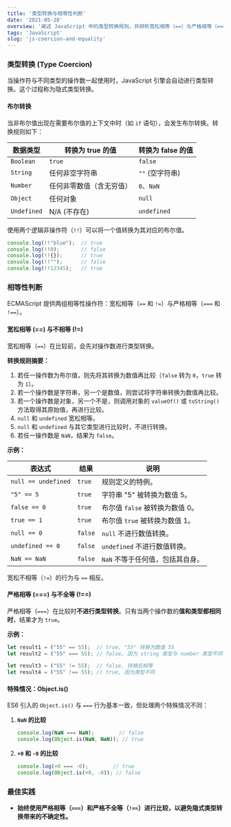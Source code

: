 ```yaml
---
title: '类型转换与相等性判断'
date: '2021-05-28'
overview: '阐述 JavaScript 中的类型转换规则，并辨析宽松相等（==）与严格相等（===）的差异。'
tags: 'JavaScript'
slug: 'js-coercion-and-equality'
---
```

### 类型转换 (Type Coercion)

当操作符与不同类型的操作数一起使用时，JavaScript 引擎会自动进行类型转换。这个过程称为隐式类型转换。

#### 布尔转换

当非布尔值出现在需要布尔值的上下文中时（如 `if` 语句），会发生布尔转换。转换规则如下：

| **数据类型** | **转换为 true 的值**     | **转换为 false 的值** |
| ------------ | ------------------------ | --------------------- |
| `Boolean`    | `true`                   | `false`               |
| `String`     | 任何非空字符串           | `""` (空字符串)       |
| `Number`     | 任何非零数值（含无穷值） | `0`、`NaN`            |
| `Object`     | 任何对象                 | `null`                |
| `Undefined`  | N/A (不存在)             | `undefined`           |

使用两个逻辑非操作符（`!!`）可以将一个值转换为其对应的布尔值。

```javascript
console.log(!!"blue");  // true
console.log(!!0);       // false
console.log(!!{});      // true
console.log(!!"");      // false
console.log(!!12345);   // true
```

### 相等性判断

ECMAScript 提供两组相等性操作符：宽松相等（`==` 和 `!=`）与严格相等（`===` 和 `!==`）。

#### 宽松相等 (==) 与不相等 (!=)

宽松相等（`==`）在比较前，会先对操作数进行类型转换。

**转换规则摘要：**

1. 若任一操作数为布尔值，则先将其转换为数值再比较（`false` 转为 `0`，`true` 转为 `1`）。
2. 若一个操作数是字符串，另一个是数值，则尝试将字符串转换为数值再比较。
3. 若一个操作数是对象，另一个不是，则调用对象的 `valueOf()` 或 `toString()` 方法取得其原始值，再进行比较。
4. `null` 和 `undefined` 宽松相等。
5. `null` 和 `undefined` 与其它类型进行比较时，不进行转换。
6. 若任一操作数是 `NaN`，结果为 `false`。

**示例：**

| **表达式**          | **结果** | **说明**                         |
| ------------------- | -------- | -------------------------------- |
| `null == undefined` | `true`   | 规则定义的特例。                 |
| `"5" == 5`          | `true`   | 字符串 "5" 被转换为数值 5。      |
| `false == 0`        | `true`   | 布尔值 `false` 被转换为数值 0。  |
| `true == 1`         | `true`   | 布尔值 `true` 被转换为数值 1。   |
| `null == 0`         | `false`  | `null` 不进行数值转换。          |
| `undefined == 0`    | `false`  | `undefined` 不进行数值转换。     |
| `NaN == NaN`        | `false`  | `NaN` 不等于任何值，包括其自身。 |

宽松不相等（`!=`）的行为与 `==` 相反。

#### 严格相等 (===) 与不全等 (!==)

严格相等（`===`）在比较时**不进行类型转换**。只有当两个操作数的**值和类型都相同时**，结果才为 `true`。

**示例：**

```javascript
let result1 = ("55" == 55);  // true, "55" 转换为数值 55
let result2 = ("55" === 55); // false, 因为 string 类型与 number 类型不同
```

```javascript
let result3 = ("55" != 55);  // false, 转换后相等
let result4 = ("55" !== 55); // true, 因为类型不同
```

#### 特殊情况：Object.is()

ES6 引入的 `Object.is()` 与 `===` 行为基本一致，但处理两个特殊情况不同：

1. **`NaN` 的比较**

   ```javascript
   console.log(NaN === NaN);        // false
   console.log(Object.is(NaN, NaN)); // true
   ```

2. **`+0` 和 `-0` 的比较**

   ```javascript
   console.log(+0 === -0);        // true
   console.log(Object.is(+0, -0)); // false
   ```

### 最佳实践

- **始终使用严格相等（`===`）和严格不全等（`!==`）进行比较，以避免隐式类型转换带来的不确定性。**